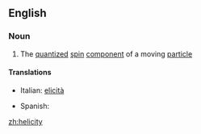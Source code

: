 ==English==

===Noun===
{{wikipedia}}
{{en-noun|helicities}}

#{{physics}} The [[quantized]] [[spin]] [[component]] of a moving [[particle]]

====Translations====
{{top}}
*Italian: [[elicità]] {{f}}
{{mid}}
*Spanish: {{t|es|helicidad|f}}
{{bottom}}

[[zh:helicity]]